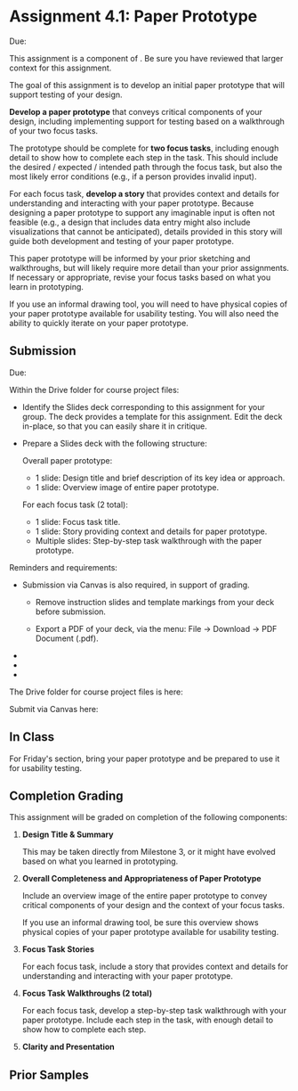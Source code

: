 

# Assignment 4.1: Paper Prototype

<UnderDevelopment display={false} />

Due: <AssignmentDueDateTime assignmentKey={calendarData.assignments.assignment_4_1} />

This assignment is a component of <SiteLink linkKey={SiteLinks.milestone_4_top}/>.
Be sure you have reviewed that larger context for this assignment.

The goal of this assignment is to develop an initial paper prototype that will support testing of your design.

__Develop a paper prototype__ that conveys critical components of your design,
including implementing support for testing based on a walkthrough of your two focus tasks.

The prototype should be complete for __two focus tasks__,
including enough detail to show how to complete each step in the task.
This should include the desired / expected / intended path through the focus task,
but also the most likely error conditions (e.g., if a person provides invalid input).

For each focus task, __develop a story__ that provides context and details
for understanding and interacting with your paper prototype.
Because designing a paper prototype to support any imaginable input is often not feasible
(e.g., a design that includes data entry might also include visualizations that cannot be anticipated),
details provided in this story will guide both development and testing of your paper prototype.

This paper prototype will be informed by your prior sketching and walkthroughs,
but will likely require more detail than your prior assignments.
If necessary or appropriate, revise your focus tasks based on what you learn in prototyping.

<InformalDrawingTool />

If you use an informal drawing tool,
you will need to have physical copies of your paper prototype available for usability testing.
You will also need the ability to quickly iterate on your paper prototype.

## Submission

Due: <AssignmentDueDateTime assignmentKey={calendarData.assignments.assignment_4_1} />

Within the Drive folder for course project files:

- Identify the Slides deck corresponding to this assignment for your group.
  The deck provides a template for this assignment.
  Edit the deck in-place, so that you can easily share it in critique.

- Prepare a Slides deck with the following structure:

  Overall paper prototype:
    - 1 slide: Design title and brief description of its key idea or approach.
    - 1 slide: Overview image of entire paper prototype.

  For each focus task (2 total):
    - 1 slide: Focus task title.
    - 1 slide: Story providing context and details for paper prototype.
    - Multiple slides: Step-by-step task walkthrough with the paper prototype.

Reminders and requirements:

- Submission via Canvas is also required, in support of grading.
  - Remove instruction slides and template markings from your deck before submission.

  - Export a PDF of your deck, via the menu: File -> Download -> PDF Document (.pdf).

- <GroupAssignment />
- <ClarityAndPresentationReference />
- <ParticipantAnonymity />

The Drive folder for course project files is here:

<CourseDataLink linkKey={courseData.linkDriveProjectFiles} outerComponent="p"/>

Submit via Canvas here:

<AssignmentSubmitCanvasLink assignmentKey={calendarData.assignments.assignment_4_1} />

## In Class

For Friday's section, bring your paper prototype and be prepared to use it for usability testing.

## Completion Grading

This assignment will be graded on completion of the following components:

1. __Design Title & Summary__

   This may be taken directly from Milestone 3,
   or it might have evolved based on what you learned in prototyping.

2. __Overall Completeness and Appropriateness of Paper Prototype__

   Include an overview image of the entire paper prototype
   to convey critical components of your design and the context of your focus tasks.

   If you use an informal drawing tool,
   be sure this overview shows physical copies of your paper prototype available for usability testing.

3. __Focus Task Stories__

   For each focus task,
   include a story that provides context and details for understanding and interacting with your paper prototype.

4. __Focus Task Walkthroughs (2 total)__

   For each focus task, develop a step-by-step task walkthrough with your paper prototype.
   Include each step in the task, with enough detail to show how to complete each step.

5. __Clarity and Presentation__

## Prior Samples

<PriorSamplesWarning />

<ProjectMilestoneSamples milestone='assignment3a' />
